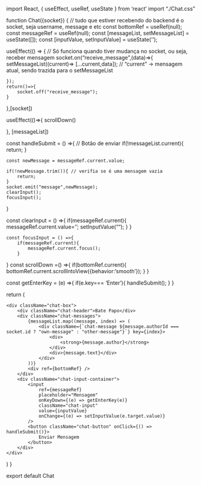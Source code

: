 import React, { useEffect, useRef, useState } from 'react'
import "./Chat.css"

function Chat({socket}) { // tudo que estiver recebendo do backend é o socket, seja username, message e etc
   const bottomRef = useRef(null);
   const messageRef = useRef(null);
   const [messageList, setMessageList] = useState([]);
   const [inputValue, setInputValue] = useState('');

   useEffect(() => { // Só funciona quando tiver mudança no socket, ou seja, receber mensagem
    socket.on("receive_message",(data)=>{
        setMessageList((current)=> [...current,data]); // "current" -> mensagem atual, sendo trazida para o setMessageList

    });
    return()=>{
        socket.off("receive_message");
    }
   },[socket])

   useEffect(()=>{
    scrollDown()

   }, [messageList])

   const handleSubmit = () =>{ // Botão de enviar
    if(!messageList.current){
        return;
    } 

    const newMessage = messageRef.current.value;

    if(!newMessage.trim()){ // verifia se é uma mensagem vazia
        return;
    }
    socket.emit("message",newMessage);
    clearInput(); 
    focusInput();
   }

   const clearInput = () =>{
    if(messageRef.current){
        messageRef.current.value='';
        setInputValue("");
        }
    }
    
    const focusInput = () =>{
        if(messageRef.current){
            messageRef.current.focus();
        }
   }
   const scrollDown =() =>{
        if(bottomRef.current){
            bottomRef.current.scrollIntoView({behavior:'smooth'});
        }
   }

   const getEnterKey = (e) =>{
    if(e.key=== 'Enter'){
        handleSubmit();
    }
   }

   
  return (
    <div className="chat-container">
    <div className="chat-box">
        <div className="chat-header">Bate Papo</div>
        <div className="chat-messages">
            {messageList.map((message, index) => (
                <div className={`chat-message ${message.authorId === socket.id ? "own-message" : "other-message"}`} key={index}>
                    <div>
                        <strong>{message.author}</strong>
                    </div>
                    <div>{message.text}</div>
                </div>
            ))}
            <div ref={bottomRef} />
        </div>
        <div className="chat-input-container">
            <input
                ref={messageRef}
                placeholder="Mensagem"
                onKeyDown={(e) => getEnterKey(e)}
                className="chat-input"
                value={inputValue}
                onChange={(e) => setInputValue(e.target.value)}
            />
            <button className="chat-button" onClick={() => handleSubmit()}>
                Enviar Mensagem
            </button>
        </div>
    </div>
</div>

  )
}

export default Chat
